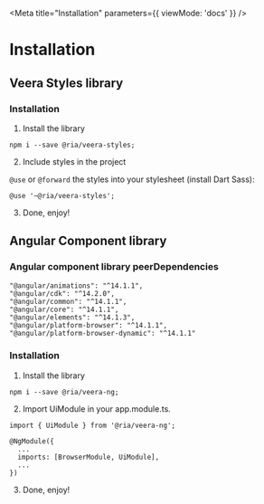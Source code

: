
<Meta title="Installation" parameters={{ viewMode: 'docs' }} />

# Installation

## Veera Styles library

### Installation

1. Install the library
```
npm i --save @ria/veera-styles;
```

2. Include styles in the project

`@use` or `@forward` the styles into your stylesheet (install Dart Sass):

```
@use '~@ria/veera-styles';
```

3. Done, enjoy!

## Angular Component library

### Angular component library peerDependencies

```
"@angular/animations": "^14.1.1",
"@angular/cdk": "^14.2.0",
"@angular/common": "^14.1.1",
"@angular/core": "^14.1.1",
"@angular/elements": "^14.1.3",
"@angular/platform-browser": "^14.1.1",
"@angular/platform-browser-dynamic": "^14.1.1"
```

### Installation

1. Install the library
```
npm i --save @ria/veera-ng;
```

2. Import UiModule in your app.module.ts.

```
import { UiModule } from '@ria/veera-ng';

@NgModule({
  ...
  imports: [BrowserModule, UiModule],
  ...
})
```

3. Done, enjoy!
